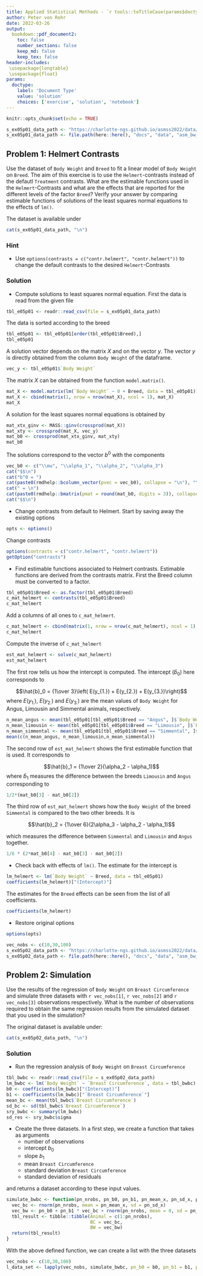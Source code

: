 ```yaml
---
title: Applied Statistical Methods - `r tools::toTitleCase(params$doctype)` 5
author: Peter von Rohr
date: 2022-03-26
output:
  bookdown::pdf_document2:
    toc: false
    number_sections: false
    keep_md: false
    keep_tex: false
header-includes:
 \usepackage{longtable}
 \usepackage{float}
params:
  doctype:
    label: 'Document Type'
    value: 'solution'
    choices: ['exercise', 'solution', 'notebook']
---
```



```r
knitr::opts_chunk$set(echo = TRUE)
```


```r
s_ex05p01_data_path <- "https://charlotte-ngs.github.io/asmss2022/data/asm_bw_flem.csv"
s_ex05p01_data_path <- file.path(here::here(), "docs", "data", "asm_bw_flem.csv")
```

## Problem 1: Helmert Contrasts
Use the dataset of `Body Weight` and `Breed` to fit a linear model of `Body Weight` on `Breed`. The aim of this exercise is to use the `Helmert`-contrasts instead of the defautl `Treatment` contrasts. What are the estimable functions used in the `Helmert`-Contrasts and what are the effects that are reported for the different levels of the factor `Breed`? Verify your answer by comparing estimable functions of solutions of the least squares normal equations to the effects of `lm()`.

The dataset is available under

```r
cat(s_ex05p01_data_path, "\n")
```

### Hint

* Use `options(contrasts = c("contr.helmert", "contr.helmert"))` to change the default contrasts to the desired `Helmert`-Contrasts


<!-- your-solution-start
### Your Solution

* Compute solutions to least squares normal equation

* Change contrasts from default to Helmert

* Find estimable functions associated to Helmert contrasts

* Check back with effects of `lm()`

---  your-solution-end -->


<!-- master-solution-start -->

### Solution

* Compute solutions to least squares normal equation. First the data is read from the given file

```r
tbl_e05p01 <- readr::read_csv(file = s_ex05p01_data_path)
```

The data is sorted according to the breed

```r
tbl_e05p01 <- tbl_e05p01[order(tbl_e05p01$Breed),]
tbl_e05p01
```

A solution vector depends on the matrix $X$ and on the vector $y$. The vector $y$ is directly obtained from the column `Body Weight` of the dataframe. 

```r
vec_y <- tbl_e05p01$`Body Weight`
```

The matrix $X$ can be obtained from the function `model.matrix()`. 

```r
mat_X <- model.matrix(lm(`Body Weight` ~ 0 + Breed, data = tbl_e05p01))
mat_X <- cbind(matrix(1, nrow = nrow(mat_X), ncol = 1), mat_X)
mat_X
```

A solution for the least squares normal equations is obtained by 

```r
mat_xtx_ginv <- MASS::ginv(crossprod(mat_X))
mat_xty <- crossprod(mat_X, vec_y)
mat_b0 <- crossprod(mat_xtx_ginv, mat_xty)
mat_b0
```

The solutions correspond to the vector $b^0$ with the components

```r
vec_b0 <- c("\\mu", "\\alpha_1", "\\alpha_2", "\\alpha_3")
cat("$$\n")
cat("b^0 = ")
cat(paste0(rmdhelp::bcolumn_vector(pvec = vec_b0), collapse = "\n"), "\n")
cat(" = \n")
cat(paste0(rmdhelp::bmatrix(pmat = round(mat_b0, digits = 3)), collapse = "\n"), "\n")
cat("$$\n")
```


* Change contrasts from default to Helmert. Start by saving away the existing options

```r
opts <- options()
```

Change contrasts

```r
options(contrasts = c("contr.helmert", "contr.helmert"))
getOption("contrasts")
```


* Find estimable functions associated to Helmert contrasts. Estimable functions are derived from the contrasts matrix. First the Breed column must be converted to a factor.

```r
tbl_e05p01$Breed <- as.factor(tbl_e05p01$Breed)
c_mat_helmert <- contrasts(tbl_e05p01$Breed)
c_mat_helmert
```

Add a columns of all ones to `c_mat_helmert`. 

```r
c_mat_helmert <- cbind(matrix(1, nrow = nrow(c_mat_helmert), ncol = 1), c_mat_helmert)
c_mat_helmert
```

Compute the inverse of `c_mat_helmert`

```r
est_mat_helmert <- solve(c_mat_helmert)
est_mat_helmert
```

The first row tells us how the intercept is computed. The intercept ($\hat{b}_0$) here corresponds to 

$$\hat{b}_0 = {1\over 3}\left( E(y_{1.}) + E(y_{2.}) + E(y_{3.})\right)$$
where $E(y_{1.})$,  $E(y_{2.})$ and $E(y_{3.})$ are the mean values of `Body Weight` for Angus, Limousin and Simmental animals, respectively. 

```r
n_mean_angus <- mean(tbl_e05p01[tbl_e05p01$Breed == "Angus", ]$`Body Weight`)
n_mean_limousin <- mean(tbl_e05p01[tbl_e05p01$Breed == "Limousin", ]$`Body Weight`)
n_mean_simmental <- mean(tbl_e05p01[tbl_e05p01$Breed == "Simmental", ]$`Body Weight`)
mean(c(n_mean_angus, n_mean_limousin,n_mean_simmental))
```

The second row of `est_mat_helmert` shows the first estimable function that is used. It corresponds to 

$$\hat{b}_1 = {1\over 2}(\alpha_2 - \alpha_1)$$
where $\hat{b}_1$ measures the difference between the breeds `Limousin` and `Angus` corresponding to

```r
1/2*(mat_b0[3] - mat_b0[2])
```

The third row of `est_mat_helmert` shows how the `Body Weight` of the breed `Simmental` is compared to the two other breeds. It is 

$$\hat{b}_2 = {1\over 6}(2\alpha_3 - \alpha_2 - \alpha_1)$$

which measures the difference between `Simmental` and `Limousin` and `Angus` together.

```r
1/6 * (2*mat_b0[4] - mat_b0[3] - mat_b0[2])
```


* Check back with effects of `lm()`. The estimate for the intercept is

```r
lm_helmert <- lm(`Body Weight` ~ Breed, data = tbl_e05p01)
coefficients(lm_helmert)["(Intercept)"]
```

The estimates for the `Breed` effects can be seen from the list of all coefficients.

```r
coefficients(lm_helmert)
```



* Restore original options


```r
options(opts)
```

<!-- master-solution-end -->


```r
vec_nobs <- c(10,30,100)
s_ex05p02_data_path <- "https://charlotte-ngs.github.io/asmss2022/data/asm_bw_flem.csv"
s_ex05p02_data_path <- file.path(here::here(), "docs", "data", "asm_bw_flem.csv")
```

## Problem 2: Simulation
Use the results of the regression of `Body Weight` on `Breast Circumference` and simulate three datasets with `r vec_nobs[1]`, `r vec_nobs[2]` and `r vec_nobs[3]` observations respectively. What is the number of observations required to obtain the same regression results from the simulated dataset that you used in the simulation? 

The original dataset is available under:

```r
cat(s_ex05p02_data_path, "\n")
```

<!-- your-solution-start
### Your Solution

* Run the regression analysis of `Body Weight` on `Breast Circumference`

* Create the three datasets

* Analyse each of the datasets using `lm()`

* Check the obtained results, whether they match the input from the simulation

---  your-solution-end -->


<!-- master-solution-start -->

### Solution

* Run the regression analysis of `Body Weight` on `Breast Circumference`

```r
tbl_bwbc <- readr::read_csv(file = s_ex05p02_data_path)
lm_bwbc <- lm(`Body Weight` ~ `Breast Circumference`, data = tbl_bwbc)
b0 <- coefficients(lm_bwbc)["(Intercept)"]
b1 <- coefficients(lm_bwbc)["`Breast Circumference`"]
mean_bc <- mean(tbl_bwbc$`Breast Circumference`)
sd_bc <- sd(tbl_bwbc$`Breast Circumference`)
sry_bwbc <- summary(lm_bwbc)
sd_res <- sry_bwbc$sigma
```


* Create the three datasets. In a first step, we create a function that takes as arguments 
    + number of observations
    + intercept $b_0$
    + slope $b_1$
    + mean `Breast Circumference`
    + standard deviation `Breast Circumference`
    + standard deviation of residuals

and returns a dataset according to these input values.

```r
simulate_bwbc <- function(pn_nrobs, pn_b0, pn_b1, pn_mean_x, pn_sd_x, pn_sd_res){
  vec_bc <- rnorm(pn_nrobs, mean = pn_mean_x, sd = pn_sd_x)
  vec_bw <- pn_b0 + pn_b1 * vec_bc + rnorm(pn_nrobs, mean = 0, sd = pn_sd_res)
  tbl_result <- tibble::tibble(Animal = c(1:pn_nrobs),
                               BC = vec_bc,
                               BW = vec_bw)
  return(tbl_result)
}
```

With the above defined function, we can create a list with the three datasets

```r
vec_nobs <- c(10,30,100)
l_data_set <- lapply(vec_nobs, simulate_bwbc, pn_b0 = b0, pn_b1 = b1, pn_mean_x = mean_bc, pn_sd_x = sd_bc, pn_sd_res = sd_res) 
```



<!-- master-solution-end -->


